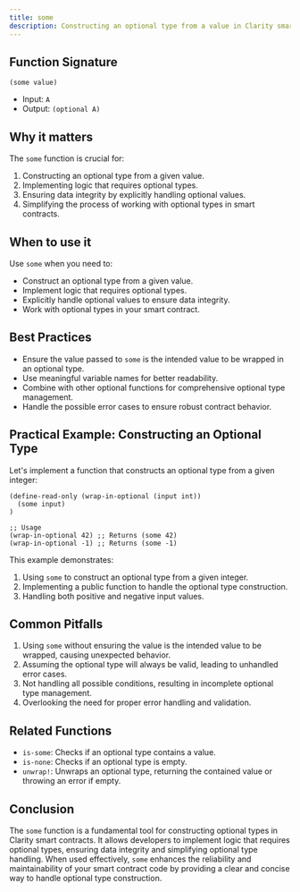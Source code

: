 ```yaml
---
title: some
description: Constructing an optional type from a value in Clarity smart contracts.
---
```


## Function Signature

```clarity
(some value)
```

- Input: `A`
- Output: `(optional A)`

## Why it matters

The `some` function is crucial for:

1. Constructing an optional type from a given value.
2. Implementing logic that requires optional types.
3. Ensuring data integrity by explicitly handling optional values.
4. Simplifying the process of working with optional types in smart contracts.

## When to use it

Use `some` when you need to:

- Construct an optional type from a given value.
- Implement logic that requires optional types.
- Explicitly handle optional values to ensure data integrity.
- Work with optional types in your smart contract.

## Best Practices

- Ensure the value passed to `some` is the intended value to be wrapped in an optional type.
- Use meaningful variable names for better readability.
- Combine with other optional functions for comprehensive optional type management.
- Handle the possible error cases to ensure robust contract behavior.

## Practical Example: Constructing an Optional Type

Let's implement a function that constructs an optional type from a given integer:

```clarity
(define-read-only (wrap-in-optional (input int))
  (some input)
)

;; Usage
(wrap-in-optional 42) ;; Returns (some 42)
(wrap-in-optional -1) ;; Returns (some -1)
```

This example demonstrates:
1. Using `some` to construct an optional type from a given integer.
2. Implementing a public function to handle the optional type construction.
3. Handling both positive and negative input values.

## Common Pitfalls

1. Using `some` without ensuring the value is the intended value to be wrapped, causing unexpected behavior.
2. Assuming the optional type will always be valid, leading to unhandled error cases.
3. Not handling all possible conditions, resulting in incomplete optional type management.
4. Overlooking the need for proper error handling and validation.

## Related Functions

- `is-some`: Checks if an optional type contains a value.
- `is-none`: Checks if an optional type is empty.
- `unwrap!`: Unwraps an optional type, returning the contained value or throwing an error if empty.

## Conclusion

The `some` function is a fundamental tool for constructing optional types in Clarity smart contracts. It allows developers to implement logic that requires optional types, ensuring data integrity and simplifying optional type handling. When used effectively, `some` enhances the reliability and maintainability of your smart contract code by providing a clear and concise way to handle optional type construction.
